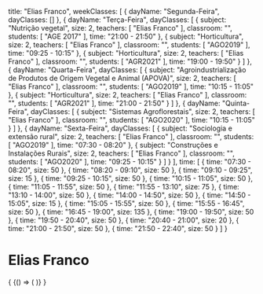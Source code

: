   title: "Elias Franco",
  weekClasses: [
    {
      dayName: "Segunda-Feira",
      dayClasses: []
    },
    {
      dayName: "Terça-Feira",
      dayClasses: [
        {
          subject: "Nutrição vegetal",
          size: 2,
          teachers: [
            "Elias Franco"
          ],
          classroom: "",
          students: [
            "AGE 2017"
          ],
          time: "21:00 - 21:50"
        },
        {
          subject: "Horticultura",
          size: 2,
          teachers: [
            "Elias Franco"
          ],
          classroom: "",
          students: [
            "AGO2019"
          ],
          time: "09:25 - 10:15"
        },
        {
          subject: "Horticultura",
          size: 2,
          teachers: [
            "Elias Franco"
          ],
          classroom: "",
          students: [
            "AGR2021"
          ],
          time: "19:00 - 19:50"
        }
      ]
    },
    {
      dayName: "Quarta-Feira",
      dayClasses: [
        {
          subject: "Agroindustrialização de Produtos de Origem Vegetal e Animal (APOVA)",
          size: 2,
          teachers: [
            "Elias Franco"
          ],
          classroom: "",
          students: [
            "AGO2019"
          ],
          time: "10:15 - 11:05"
        },
        {
          subject: "Horticultura",
          size: 2,
          teachers: [
            "Elias Franco"
          ],
          classroom: "",
          students: [
            "AGR2021"
          ],
          time: "21:00 - 21:50"
        }
      ]
    },
    {
      dayName: "Quinta-Feira",
      dayClasses: [
        {
          subject: "Sistemas Agroflorestais",
          size: 2,
          teachers: [
            "Elias Franco"
          ],
          classroom: "",
          students: [
            "AGO2020"
          ],
          time: "10:15 - 11:05"
        }
      ]
    },
    {
      dayName: "Sexta-Feira",
      dayClasses: [
        {
          subject: "Sociologia e extensão rural",
          size: 2,
          teachers: [
            "Elias Franco"
          ],
          classroom: "",
          students: [
            "AGO2019"
          ],
          time: "07:30 - 08:20"
        },
        {
          subject: "Construções e Instalações Rurais",
          size: 2,
          teachers: [
            "Elias Franco"
          ],
          classroom: "",
          students: [
            "AGO2020"
          ],
          time: "09:25 - 10:15"
        }
      ]
    }
  ],
  time: [
    {
      time: "07:30 - 08:20",
      size: 50
    },
    {
      time: "08:20 - 09:10",
      size: 50
    },
    {
      time: "09:10 - 09:25",
      size: 15
    },
    {
      time: "09:25 - 10:15",
      size: 50
    },
    {
      time: "10:15 - 11:05",
      size: 50
    },
    {
      time: "11:05 - 11:55",
      size: 50
    },
    {
      time: "11:55 - 13:10",
      size: 75
    },
    {
      time: "13:10 - 14:00",
      size: 50
    },
    {
      time: "14:00 - 14:50",
      size: 50
    },
    {
      time: "14:50 - 15:05",
      size: 15
    },
    {
      time: "15:05 - 15:55",
      size: 50
    },
    {
      time: "15:55 - 16:45",
      size: 50
    },
    {
      time: "16:45 - 19:00",
      size: 135
    },
    {
      time: "19:00 - 19:50",
      size: 50
    },
    {
      time: "19:50 - 20:40",
      size: 50
    },
    {
      time: "20:40 - 21:00",
      size: 20
    },
    {
      time: "21:00 - 21:50",
      size: 50
    },
    {
      time: "21:50 - 22:40",
      size: 50
    }
  ]
}

# Elias Franco

<div>
  {
    <BrowserOnly>
      {() => (
        <Grid
          title={data.title}
          weekClasses={data.weekClasses}
          time={data.time}
        />
      )}
    </BrowserOnly>
  }
</div>
